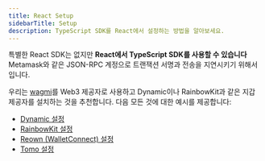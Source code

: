 ```yaml
---
title: React Setup
sidebarTitle: Setup
description: TypeScript SDK를 React에서 설정하는 방법을 알아보세요.
---
```


특별한 React SDK는 없지만 **React에서 TypeScript SDK를 사용할 수 있습니다** Metamask와 같은 JSON-RPC 계정으로 트랜잭션 서명과 전송을 지연시키기 위해서입니다.

우리는 [wagmi](https://wagmi.sh/)를 Web3 제공자로 사용하고 Dynamic이나 RainbowKit과 같은 지갑 제공자를 설치하는 것을 추천합니다. 다음 모든 것에 대한 예시를 제공합니다:

* [Dynamic 설정](/developers/react-guide/wallet-providers/dynamic-setup)
* [RainbowKit 설정](/developers/react-guide/wallet-providers/rainbowkit-setup)
* [Reown (WalletConnect) 설정](/developers/react-guide/wallet-providers/reown-setup)
* [Tomo 설정](/developers/react-guide/wallet-providers/tomo-setup)
